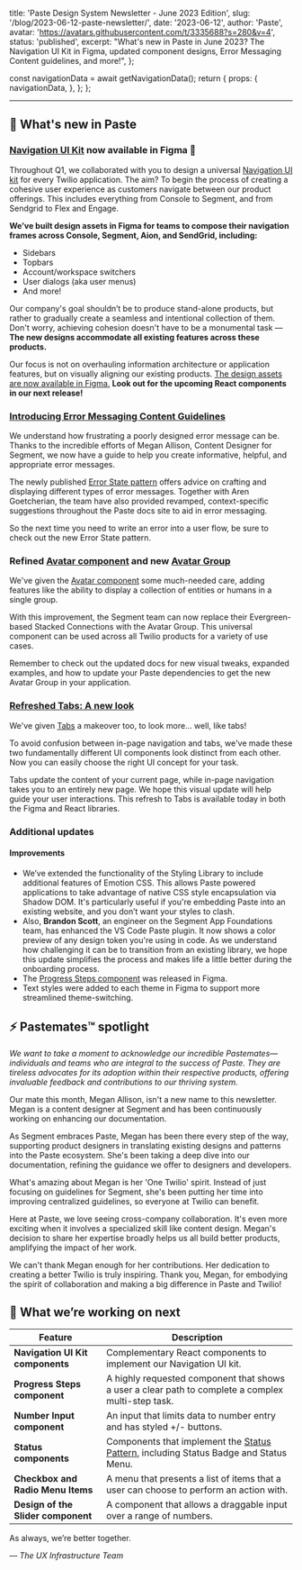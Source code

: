   title: 'Paste Design System Newsletter - June 2023 Edition',
  slug: '/blog/2023-06-12-paste-newsletter/',
  date: '2023-06-12',
  author: 'Paste',
  avatar: 'https://avatars.githubusercontent.com/t/3335688?s=280&v=4',
  status: 'published',
  excerpt:
    "What's new in Paste in June 2023? The Navigation UI Kit in Figma, updated component designs, Error Messaging Content guidelines, and more!",
};




  const navigationData = await getNavigationData();
  return {
    props: {
      navigationData,
    },
  };
};

<ArticleHeader
  title={meta.title}
  description={meta.description}
  date={meta.date}
  machineDate={meta.date}
  author={meta.author}
  avatar={meta.avatar}
/>

---

<contentwrapper>

<PageAside data={mdxHeadings} hideFeedback />

<ArticleContent>

## 📣 What's new in Paste

### [Navigation UI Kit](https://www.figma.com/file/l2qtpQVMmXzQPVB3rEAA8i/%5BNEW%5D-Paste-Components?type=design&node-id=27798-177016) now available in Figma 🎉

<ResponsiveImage src={NavUIKit} alt="Preview of the Navigation UI Kit components" />

Throughout Q1, we collaborated with you to design a universal [Navigation UI kit](https://www.figma.com/file/l2qtpQVMmXzQPVB3rEAA8i/%5BNEW%5D-Paste-Components?type=design&node-id=27798-177016&t=E7jyEiqJbaiVdQsU-0) for every Twilio application. The aim? To begin the process of creating a cohesive user experience as customers navigate between our product offerings. This includes everything from Console to Segment, and from Sendgrid to Flex and Engage.

**We’ve built design assets in Figma for teams to compose their navigation frames across Console, Segment, Aion, and SendGrid, including:**

- Sidebars
- Topbars
- Account/workspace switchers
- User dialogs (aka user menus)
- And more!

Our company's goal shouldn’t be to produce stand-alone products, but rather to gradually create a seamless and intentional collection of them. Don't worry, achieving cohesion doesn't have to be a monumental task — **The new designs accommodate all existing features across these products.**

Our focus is not on overhauling information architecture or application features, but on visually aligning our existing products. [The design assets are now available in Figma.](https://www.figma.com/file/l2qtpQVMmXzQPVB3rEAA8i/%5BNEW%5D-Paste-Components?type=design&node-id=27798-177016&t=E7jyEiqJbaiVdQsU-0) **Look out for the upcoming React components in our next release!**

### [Introducing Error Messaging Content Guidelines](/patterns/error-state)

<ResponsiveImage src={ErrorAlert} alt="Error messaging example in an Alert" />

We understand how frustrating a poorly designed error message can be. Thanks to the incredible efforts of Megan Allison, Content Designer for Segment, we now have a guide to help you create informative, helpful, and appropriate error messages.

The newly published [Error State pattern](/patterns/error-state) offers advice on crafting and displaying different types of error messages. Together with Aren Goetcherian, the team have also provided revamped, context-specific suggestions throughout the Paste docs site to aid in error messaging.

So the next time you need to write an error into a user flow, be sure to check out the new Error State pattern.

### Refined [Avatar component](/components/avatar) and new [Avatar Group](/components/avatar#avatar-group-examples)

<ResponsiveImage src={AvatarGroup} alt="Avatar Group shown in user variant and entity variant" />

We've given the [Avatar component](/components/avatar) some much-needed care, adding features like the ability to display a collection of entities or humans in a single group.

With this improvement, the Segment team can now replace their Evergreen-based Stacked Connections with the Avatar Group. This universal component can be used across all Twilio products for a variety of use cases.

Remember to check out the updated docs for new visual tweaks, expanded examples, and how to update your Paste dependencies to get the new Avatar Group in your application.

### [Refreshed Tabs: A new look](/components/tabs)

<ResponsiveImage src={Tabs} alt="New Tabs design" />

We've given [Tabs](/components/tabs) a makeover too, to look more... well, like tabs!

To avoid confusion between in-page navigation and tabs, we've made these two fundamentally different UI components look distinct from each other. Now you can easily choose the right UI concept for your task.

Tabs update the content of your current page, while in-page navigation takes you to an entirely new page. We hope this visual update will help guide your user interactions. This refresh to Tabs is available today in both the Figma and React libraries.

### Additional updates

#### Improvements

- We’ve extended the functionality of the Styling Library to include additional features of Emotion CSS. This allows Paste powered applications to take advantage of native CSS style encapsulation via Shadow DOM. It's particularly useful if you're embedding Paste into an existing website, and you don’t want your styles to clash.
- Also, **Brandon Scott**, an engineer on the Segment App Foundations team, has enhanced the VS Code Paste plugin. It now shows a color preview of any design token you're using in code. As we understand how challenging it can be to transition from an existing library, we hope this update simplifies the process and makes life a little better during the onboarding process.
- The [Progress Steps component](https://www.figma.com/file/l2qtpQVMmXzQPVB3rEAA8i/%5BNEW%5D-Paste-Components?type=design&node-id=29156-191856&t=E7jyEiqJbaiVdQsU-0) was released in Figma.
- Text styles were added to each theme in Figma to support more streamlined theme-switching.

<Box marginBottom="space120" />

## ⚡️ Pastemates™ spotlight

<em>
  We want to take a moment to acknowledge our incredible Pastemates—individuals and teams who are integral to the
  success of Paste. They are tireless advocates for its adoption within their respective products, offering invaluable
  feedback and contributions to our thriving system.
</em>

<Box marginBottom="space70" />

<ResponsiveImage src={Megan} alt="Megan Allison" />

Our mate this month, Megan Allison, isn't a new name to this newsletter. Megan is a content designer at Segment and has been continuously working on enhancing our documentation.

As Segment embraces Paste, Megan has been there every step of the way, supporting product designers in translating existing designs and patterns into the Paste ecosystem. She's been taking a deep dive into our documentation, refining the guidance we offer to designers and developers.

What's amazing about Megan is her 'One Twilio' spirit. Instead of just focusing on guidelines for Segment, she's been putting her time into improving centralized guidelines, so everyone at Twilio can benefit.

Here at Paste, we love seeing cross-company collaboration. It's even more exciting when it involves a specialized skill like content design. Megan's decision to share her expertise broadly helps us all build better products, amplifying the impact of her work.

We can't thank Megan enough for her contributions. Her dedication to creating a better Twilio is truly inspiring. Thank you, Megan, for embodying the spirit of collaboration and making a big difference in Paste and Twilio!

## 👀 What we’re working on next

| Feature                            | Description                                                                                                                          |
| ---------------------------------- | ------------------------------------------------------------------------------------------------------------------------------------ |
| **Navigation UI Kit components**   | Complementary React components to implement our Navigation UI kit.                                                                   |
| **Progress Steps component**       | A highly requested component that shows a user a clear path to complete a complex multi-step task.                                   |
| **Number Input component**         | An input that limits data to number entry and has styled +/- buttons.                                                                |
| **Status components**              | Components that implement the [Status Pattern](https://paste.twilio.design/patterns/status), including Status Badge and Status Menu. |
| **Checkbox and Radio Menu Items**  | A menu that presents a list of items that a user can choose to perform an action with.                                               |
| **Design of the Slider component** | A component that allows a draggable input over a range of numbers.                                                                   |

<Box marginBottom="space120" />

As always, we’re better together.

<em>— The UX Infrastructure Team</em>

</ArticleContent>

</contentwrapper>
